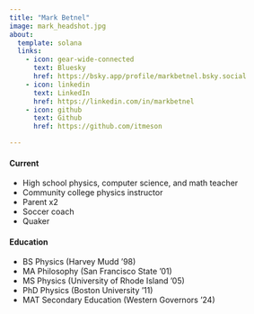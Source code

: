 ```yaml
---
title: "Mark Betnel"
image: mark_headshot.jpg
about:
  template: solana
  links:
    - icon: gear-wide-connected
      text: Bluesky
      href: https://bsky.app/profile/markbetnel.bsky.social
    - icon: linkedin
      text: LinkedIn
      href: https://linkedin.com/in/markbetnel
    - icon: github
      text: Github
      href: https://github.com/itmeson

---
```


#### Current
 * High school physics, computer science, and math teacher
 * Community college physics instructor
 * Parent x2
 * Soccer coach
 * Quaker

#### Education
 * BS Physics (Harvey Mudd '98)
 * MA Philosophy (San Francisco State '01) 
 * MS Physics (University of Rhode Island '05)
 * PhD Physics (Boston University '11)
 * MAT Secondary Education (Western Governors '24)